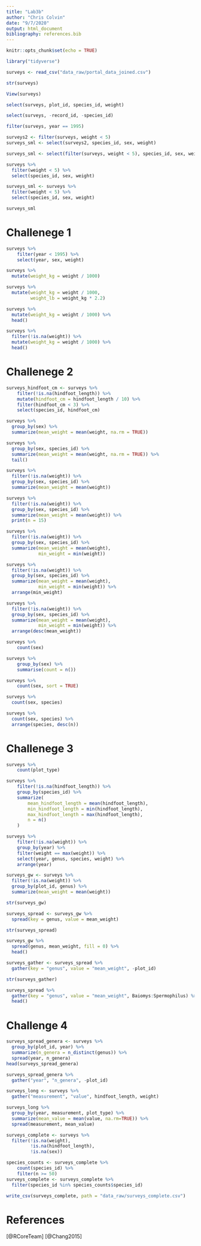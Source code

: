 ```yaml
---
title: "Lab3b"
author: "Chris Colvin"
date: "9/7/2020"
output: html_document
bibliography: references.bib
---
```


```r
knitr::opts_chunk$set(echo = TRUE)
```

```r
library("tidyverse")
```

```r
surveys <- read_csv("data_raw/portal_data_joined.csv")
```

```r
str(surveys)
```

```r
View(surveys)
```

```r
select(surveys, plot_id, species_id, weight)
```

```r
select(surveys, -record_id, -species_id)
```

```r
filter(surveys, year == 1995)
```

```r
surveys2 <- filter(surveys, weight < 5)
surveys_sml <- select(surveys2, species_id, sex, weight)
```

```r
surveys_sml <- select(filter(surveys, weight < 5), species_id, sex, weight)
```

```r
surveys %>%
  filter(weight < 5) %>%
  select(species_id, sex, weight)
```

```r
surveys_sml <- surveys %>%
  filter(weight < 5) %>%
  select(species_id, sex, weight)

surveys_sml
```

# Challenege 1 
```r
surveys %>%
    filter(year < 1995) %>%
    select(year, sex, weight)
```

```r
surveys %>%
  mutate(weight_kg = weight / 1000)
```

```r
surveys %>%
  mutate(weight_kg = weight / 1000,
         weight_lb = weight_kg * 2.2)
```

```r
surveys %>%
  mutate(weight_kg = weight / 1000) %>%
  head()
```

```r
surveys %>%
  filter(!is.na(weight)) %>%
  mutate(weight_kg = weight / 1000) %>%
  head()
```

# Challenege 2
```r
surveys_hindfoot_cm <- surveys %>%
    filter(!is.na(hindfoot_length)) %>%
    mutate(hindfoot_cm = hindfoot_length / 10) %>%
    filter(hindfoot_cm < 3) %>%
    select(species_id, hindfoot_cm)
```

```r
surveys %>%
  group_by(sex) %>%
  summarize(mean_weight = mean(weight, na.rm = TRUE))
```

```r
surveys %>%
  group_by(sex, species_id) %>%
  summarize(mean_weight = mean(weight, na.rm = TRUE)) %>% 
  tail()
```

```r
surveys %>%
  filter(!is.na(weight)) %>%
  group_by(sex, species_id) %>%
  summarize(mean_weight = mean(weight))
```

```r
surveys %>%
  filter(!is.na(weight)) %>%
  group_by(sex, species_id) %>%
  summarize(mean_weight = mean(weight)) %>%
  print(n = 15)
```

```r
surveys %>%
  filter(!is.na(weight)) %>%
  group_by(sex, species_id) %>%
  summarize(mean_weight = mean(weight),
            min_weight = min(weight))
```

```r
surveys %>%
  filter(!is.na(weight)) %>%
  group_by(sex, species_id) %>%
  summarize(mean_weight = mean(weight),
            min_weight = min(weight)) %>%
  arrange(min_weight)
```

```r
surveys %>%
  filter(!is.na(weight)) %>%
  group_by(sex, species_id) %>%
  summarize(mean_weight = mean(weight),
            min_weight = min(weight)) %>%
  arrange(desc(mean_weight))
```

```r
surveys %>%
    count(sex) 
```

```r
surveys %>%
    group_by(sex) %>%
    summarise(count = n())
```

```r
surveys %>%
    count(sex, sort = TRUE) 
```

```r
surveys %>%
  count(sex, species) 
```

```r
surveys %>%
  count(sex, species) %>%
  arrange(species, desc(n))
```

# Challenege 3
```r
surveys %>%
    count(plot_type) 

surveys %>%
    filter(!is.na(hindfoot_length)) %>%
    group_by(species_id) %>%
    summarize(
        mean_hindfoot_length = mean(hindfoot_length),
        min_hindfoot_length = min(hindfoot_length),
        max_hindfoot_length = max(hindfoot_length),
        n = n()
    )

surveys %>%
    filter(!is.na(weight)) %>%
    group_by(year) %>%
    filter(weight == max(weight)) %>%
    select(year, genus, species, weight) %>%
    arrange(year)
```

```r
surveys_gw <- surveys %>%
  filter(!is.na(weight)) %>%
  group_by(plot_id, genus) %>%
  summarize(mean_weight = mean(weight))
```

```r
str(surveys_gw)
```

```r
surveys_spread <- surveys_gw %>%
  spread(key = genus, value = mean_weight)

str(surveys_spread)
```

```r
surveys_gw %>%
  spread(genus, mean_weight, fill = 0) %>%
  head()
```

```r
surveys_gather <- surveys_spread %>%
  gather(key = "genus", value = "mean_weight", -plot_id)

str(surveys_gather)
```

```r
surveys_spread %>%
  gather(key = "genus", value = "mean_weight", Baiomys:Spermophilus) %>%
  head()
```

# Challenge 4
```r
surveys_spread_genera <- surveys %>%
  group_by(plot_id, year) %>%
  summarize(n_genera = n_distinct(genus)) %>%
  spread(year, n_genera)
head(surveys_spread_genera)

surveys_spread_genera %>%
  gather("year", "n_genera", -plot_id)

surveys_long <- surveys %>%
  gather("measurement", "value", hindfoot_length, weight)

surveys_long %>%
  group_by(year, measurement, plot_type) %>%
  summarize(mean_value = mean(value, na.rm=TRUE)) %>%
  spread(measurement, mean_value)
```

```r
surveys_complete <- surveys %>%
  filter(!is.na(weight),           
         !is.na(hindfoot_length),  
         !is.na(sex))
```

```r
species_counts <- surveys_complete %>%
    count(species_id) %>% 
    filter(n >= 50)
surveys_complete <- surveys_complete %>%
  filter(species_id %in% species_counts$species_id)
```

```r
write_csv(surveys_complete, path = "data_raw/surveys_complete.csv")
```

# References
[@RCoreTeam]
[@Chang2015]
